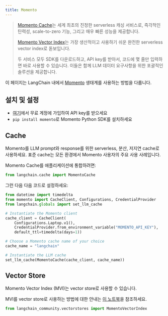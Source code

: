 ```yaml
---
title: Momento
---
```


> [Momento Cache](https://docs.momentohq.com/)는 세계 최초의 진정한 serverless 캐싱 서비스로, 즉각적인 탄력성, scale-to-zero 기능, 그리고 매우 빠른 성능을 제공합니다.
>
> [Momento Vector Index](https://docs.momentohq.com/vector-index)는 가장 생산적이고 사용하기 쉬운 완전한 serverless vector index로 돋보입니다.
>
> 두 서비스 모두 SDK를 다운로드하고, API key를 받아서, 코드에 몇 줄만 입력하면 바로 사용할 수 있습니다. 이들은 함께 LLM 데이터 요구사항을 위한 포괄적인 솔루션을 제공합니다.

이 페이지는 LangChain 내에서 [Momento](https://gomomento.com) 생태계를 사용하는 방법을 다룹니다.

## 설치 및 설정

- [여기](https://console.gomomento.com/)에서 무료 계정에 가입하여 API key를 받으세요
- `pip install momento`로 Momento Python SDK를 설치하세요

## Cache

Momento를 LLM prompt와 response를 위한 serverless, 분산, 저지연 cache로 사용하세요. 표준 cache는 모든 환경에서 Momento 사용자의 주요 사용 사례입니다.

Momento Cache를 애플리케이션에 통합하려면:

```python
from langchain.cache import MomentoCache
```

그런 다음 다음 코드로 설정하세요:

```python
from datetime import timedelta
from momento import CacheClient, Configurations, CredentialProvider
from langchain.globals import set_llm_cache

# Instantiate the Momento client
cache_client = CacheClient(
    Configurations.Laptop.v1(),
    CredentialProvider.from_environment_variable("MOMENTO_API_KEY"),
    default_ttl=timedelta(days=1))

# Choose a Momento cache name of your choice
cache_name = "langchain"

# Instantiate the LLM cache
set_llm_cache(MomentoCache(cache_client, cache_name))
```

## Vector Store

Momento Vector Index (MVI)는 vector store로 사용할 수 있습니다.

MVI를 vector store로 사용하는 방법에 대한 안내는 [이 노트북](/oss/integrations/vectorstores/momento_vector_index)을 참조하세요.

```python
from langchain_community.vectorstores import MomentoVectorIndex
```